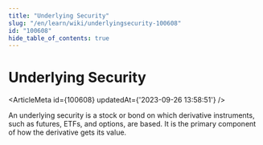 ```yaml
---
title: "Underlying Security"
slug: "/en/learn/wiki/underlyingsecurity-100608"
id: "100608"
hide_table_of_contents: true
---
```



# Underlying Security

<ArticleMeta id={100608} updatedAt={'2023-09-26 13:58:51'} />
<div className='border-solid border-b border-t-0 my-4 border-[var(--ifm-color-gray-300)]' />

An underlying security is a stock or bond on which derivative instruments, such as futures, ETFs, and options, are based. It is the primary component of how the derivative gets its value.
